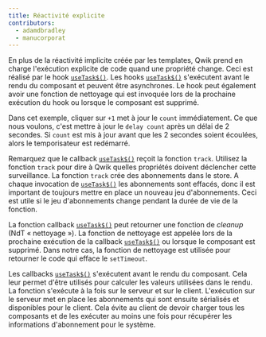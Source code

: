 ```yaml
---
title: Réactivité explicite
contributors:
  - adamdbradley
  - manucorporat
---
```


En plus de la réactivité implicite créée par les templates, Qwik prend en charge l'exécution explicite de code quand une propriété change. Ceci est réalisé par le hook [`useTask$()`](/docs/components/lifecycle/index.mdx#usetask). Les hooks [`useTask$()`](/docs/components/lifecycle/index.mdx#usetask) s'exécutent avant le rendu du composant et peuvent être asynchrones. Le hook peut également avoir une fonction de nettoyage qui est invoquée lors de la prochaine exécution du hook ou lorsque le composant est supprimé.

Dans cet exemple, cliquer sur `+1` met à jour le `count` immédiatement. Ce que nous voulons, c'est mettre à jour le `delay count` après un délai de 2 secondes. Si `count` est mis à jour avant que les 2 secondes soient écoulées, alors le temporisateur est redémarré.

Remarquez que le callback [`useTask$()`](/docs/components/lifecycle/index.mdx#usetask) reçoit la fonction `track`. Utilisez la fonction `track` pour dire à Qwik quelles propriétés doivent déclencher cette surveillance. La fonction `track` crée des abonnements dans le store. A chaque invocation de [`useTask$()`](/docs/components/lifecycle/index.mdx#usetask) les abonnements sont effacés, donc il est important de toujours mettre en place un nouveau jeu d'abonnements. Ceci est utile si le jeu d'abonnements change pendant la durée de vie de la fonction.

La fonction callback [`useTask$()`](/docs/components/lifecycle/index.mdx#usetask) peut retourner une fonction de _cleanup_ (NdT « nettoyage »). La fonction de nettoyage est appelée lors de la prochaine exécution de la callback [`useTask$()`](/docs/components/lifecycle/index.mdx#usetask) ou lorsque le composant est supprimé. Dans notre cas, la fonction de nettoyage est utilisée pour retourner le code qui efface le `setTimeout`.

Les callbacks [`useTask$()`](/docs/components/lifecycle/index.mdx#usetask) s'exécutent avant le rendu du composant. Cela leur permet d'être utilisés pour calculer les valeurs utilisées dans le rendu. La fonction s'exécute à la fois sur le serveur et sur le client. L'exécution sur le serveur met en place les abonnements qui sont ensuite sérialisés et disponibles pour le client. Cela évite au client de devoir charger tous les composants et de les exécuter au moins une fois pour récupérer les informations d'abonnement pour le système.
